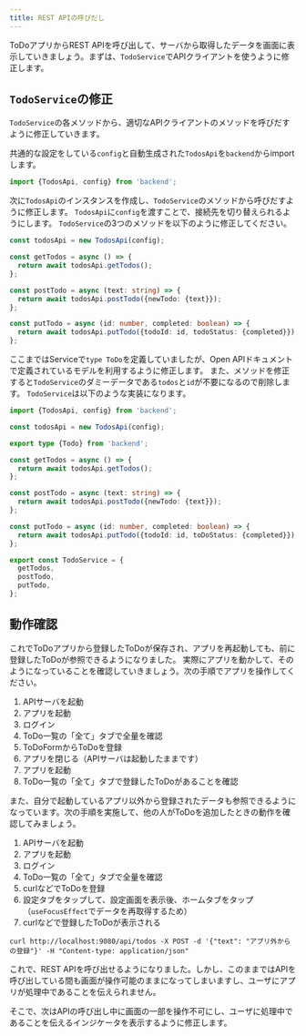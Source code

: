 ```yaml
---
title: REST APIの呼びだし
---
```


ToDoアプリからREST APIを呼び出して、サーバから取得したデータを画面に表示していきましょう。まずは、`TodoService`でAPIクライアントを使うように修正します。

## `TodoService`の修正

`TodoService`の各メソッドから、適切なAPIクライアントのメソッドを呼びだすように修正していきます。

共通的な設定をしている`config`と自動生成された`TodosApi`を`backend`からimportします。

```typescript title="src/service/TodoService.ts"
import {TodosApi, config} from 'backend';
```

次に`TodosApi`のインスタンスを作成し、`TodoService`のメソッドから呼びだすように修正します。
`TodosApi`に`config`を渡すことで、接続先を切り替えられるようにします。
`TodoService`の3つのメソッドを以下のように修正してください。

```typescript
const todosApi = new TodosApi(config);

const getTodos = async () => {
  return await todosApi.getTodos();
};

const postTodo = async (text: string) => {
  return await todosApi.postTodo({newTodo: {text}});
};

const putTodo = async (id: number, completed: boolean) => {
  return await todosApi.putTodo({todoId: id, todoStatus: {completed}});
};
```

ここまではServiceで`type ToDo`を定義していましたが、Open APIドキュメントで定義されているモデルを利用するように修正します。
また、メソッドを修正すると`TodoService`のダミーデータである`todos`と`id`が不要になるので削除します。
`TodoService`は以下のような実装になります。

```typescript title="src/service/TodoService.ts"
import {TodosApi, config} from 'backend';

const todosApi = new TodosApi(config);

export type {Todo} from 'backend';

const getTodos = async () => {
  return await todosApi.getTodos();
};

const postTodo = async (text: string) => {
  return await todosApi.postTodo({newTodo: {text}});
};

const putTodo = async (id: number, completed: boolean) => {
  return await todosApi.putTodo({todoId: id, toDoStatus: {completed}});
};

export const TodoService = {
  getTodos,
  postTodo,
  putTodo,
};
```

## 動作確認

これでToDoアプリから登録したToDoが保存され、アプリを再起動しても、前に登録したToDoが参照できるようになりました。
実際にアプリを動かして、そのようになっていることを確認していきましょう。次の手順でアプリを操作してください。

<!--
TODO: APIサーバ再起動でデータが消えるかどうかはBackendの起動方法で回避できるかもしれないのでTODOにしておく
-->

1. APIサーバを起動
1. アプリを起動
1. ログイン
1. ToDo一覧の「全て」タブで全量を確認
1. ToDoFormからToDoを登録
1. アプリを閉じる（APIサーバは起動したままです）
1. アプリを起動
1. ToDo一覧の「全て」タブで登録したToDoがあることを確認

また、自分で起動しているアプリ以外から登録されたデータも参照できるようになっています。次の手順を実施して、他の人がToDoを追加したときの動作を確認してみましょう。

1. APIサーバを起動
1. アプリを起動
1. ログイン
1. ToDo一覧の「全て」タブで全量を確認
1. curlなどでToDoを登録
1. 設定タブをタップして、設定画面を表示後、ホームタブをタップ（`useFocusEffect`でデータを再取得するため）
1. curlなどで登録したToDoが表示される

```console title="curlでの登録"
curl http://localhost:9080/api/todos -X POST -d '{"text": "アプリ外からの登録"}' -H "Content-type: application/json"
```

これで、REST APIを呼び出せるようになりました。しかし、このままではAPIを呼び出している間も画面が操作可能のままになってしまいますし、ユーザにアプリが処理中であることを伝えられません。

そこで、次はAPIの呼び出し中に画面の一部を操作不可にし、ユーザに処理中であることを伝えるインジケータを表示するように修正します。
